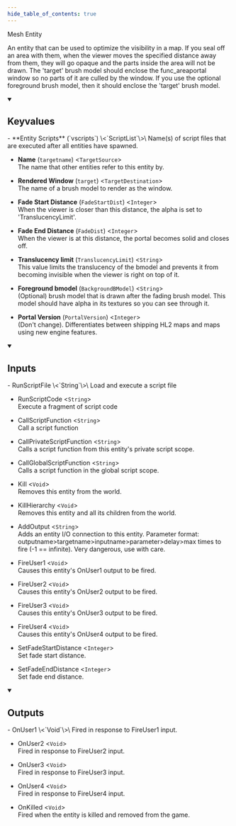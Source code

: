 ```yaml
---
hide_table_of_contents: true
---
```


Mesh Entity

An entity that can be used to optimize the visibility in a map. If you seal off an area with them, when the viewer moves the specified distance away from them, they will go opaque and the parts inside the area will not be drawn. The 'target' brush model should enclose the func_areaportal window so no parts of it are culled by the window. If you use the optional foreground brush model, then it should enclose the 'target' brush model.

<details open>
<summary><h2>Keyvalues</h2></summary>
- **Entity Scripts** (`vscripts`) \<`ScriptList`\>\
Name(s) of script files that are executed after all entities have spawned.

- **Name** (`targetname`) \<`TargetSource`\>\
The name that other entities refer to this entity by.

- **Rendered Window** (`target`) \<`TargetDestination`\>\
The name of a brush model to render as the window.

- **Fade Start Distance** (`FadeStartDist`) \<`Integer`\>\
When the viewer is closer than this distance, the alpha is set to 'TranslucencyLimit'.

- **Fade End Distance** (`FadeDist`) \<`Integer`\>\
When the viewer is at this distance, the portal becomes solid and closes off.

- **Translucency limit** (`TranslucencyLimit`) \<`String`\>\
This value limits the translucency of the bmodel and prevents it from becoming invisible when the viewer is right on top of it.

- **Foreground bmodel** (`BackgroundBModel`) \<`String`\>\
(Optional) brush model that is drawn after the fading brush model. This model should have alpha in its textures so you can see through it.

- **Portal Version** (`PortalVersion`) \<`Integer`\>\
(Don't change). Differentiates between shipping HL2 maps and maps using new engine features.


 </details>
<details open>
<summary><h2>Inputs</h2></summary>
- RunScriptFile \<`String`\>\
Load and execute a script file

- RunScriptCode \<`String`\>\
Execute a fragment of script code

- CallScriptFunction \<`String`\>\
Call a script function

- CallPrivateScriptFunction \<`String`\>\
Calls a script function from this entity's private script scope.

- CallGlobalScriptFunction \<`String`\>\
Calls a script function in the global script scope.

- Kill \<`Void`\>\
Removes this entity from the world.

- KillHierarchy \<`Void`\>\
Removes this entity and all its children from the world.

- AddOutput \<`String`\>\
Adds an entity I/O connection to this entity. Parameter format: outputname&gt;targetname>inputname&gt;parameter&gt;delay&gt;max times to fire (-1 == infinite). Very dangerous, use with care.

- FireUser1 \<`Void`\>\
Causes this entity's OnUser1 output to be fired.

- FireUser2 \<`Void`\>\
Causes this entity's OnUser2 output to be fired.

- FireUser3 \<`Void`\>\
Causes this entity's OnUser3 output to be fired.

- FireUser4 \<`Void`\>\
Causes this entity's OnUser4 output to be fired.

- SetFadeStartDistance \<`Integer`\>\
Set fade start distance.

- SetFadeEndDistance \<`Integer`\>\
Set fade end distance.


 </details>
<details open>
<summary><h2>Outputs</h2></summary>
- OnUser1 \<`Void`\>\
Fired in response to FireUser1 input.

- OnUser2 \<`Void`\>\
Fired in response to FireUser2 input.

- OnUser3 \<`Void`\>\
Fired in response to FireUser3 input.

- OnUser4 \<`Void`\>\
Fired in response to FireUser4 input.

- OnKilled \<`Void`\>\
Fired when the entity is killed and removed from the game.


 </details>